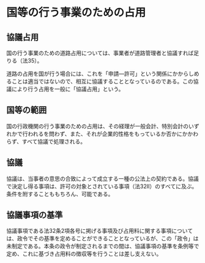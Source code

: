 # 国等の行う事業のための占用

## 協議占用

国の行う事業のための道路占用については、事業者が道路管理者と協議すれば足りる（法35）。

道路の占用を国が行う場合には、これを「申請––許可」という関係にかからしめることは適当ではないので、相互に協議することとなっているのである。この協議により行う占用を一般に「協議占用」という。

## 国等の範囲

国の行政機関の行う事業のための占用は、その経理が一般会計、特別会計のいずれかで行われるを問わず、また、それが企業的性格をもっているか否かにかかわらず、すべて協議で処理される。

## 協議

協議は、当事者の意思の合致によって成立する一種の公法上の契約である。協議で決定し得る事項は、許可の対象とされている事項（法32Ⅱ）のすべてに及ぶ。条件を附することももちろん、可能である。

## 協議事項の基準

協議事項である法32条2項各号に掲げる事項及び占用料に関する事項については、政令でその基準を定めることができることとなっているが、この「政令」は未制定である。本条の政令が制定されるまでの間は、協議事項の基準を条例等で定め、これに基づき占用料の徴収等を行うことは差し支えない。
